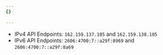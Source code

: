 ```yaml
---
{}

---
```


* IPv4 API Endpoints: `162.159.137.105` and `162.159.138.105`
* IPv6 API Endpoints: `2606:4700:7::a29f:8969` and `2606:4700:7::a29f:8a69`
